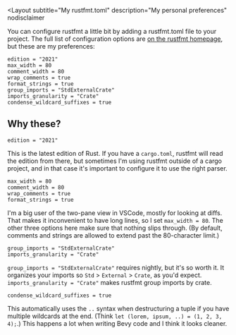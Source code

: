 <Layout
  subtitle="My rustfmt.toml"
  description="My personal preferences"
  nodisclaimer
>

You can configure rustfmt a little bit by adding a rustfmt.toml file to your project. The full list of configuration options are [on the rustfmt homepage](https://rust-lang.github.io/rustfmt/), but these are my preferences:

```
edition = "2021"
max_width = 80
comment_width = 80
wrap_comments = true
format_strings = true
group_imports = "StdExternalCrate"
imports_granularity = "Crate"
condense_wildcard_suffixes = true
```

## Why these?

```
edition = "2021"
```

This is the latest edition of Rust. If you have a `cargo.toml`, rustfmt will read the edition from there, but sometimes I'm using rustfmt outside of a cargo project, and in that case it's important to configure it to use the right parser.

```
max_width = 80
comment_width = 80
wrap_comments = true
format_strings = true
```

I'm a big user of the two-pane view in VSCode, mostly for looking at diffs. That makes it inconvenient to have long lines, so I set `max_width = 80`. The other three options here make sure that nothing slips through. (By default, comments and strings are allowed to extend past the 80-character limit.)

```
group_imports = "StdExternalCrate"
imports_granularity = "Crate"
```

`group_imports = "StdExternalCrate"` requires nightly, but it's so worth it. It organizes your imports so `Std` > `External` > `Crate`, as you'd expect. `imports_granularity = "Crate"` makes rustfmt group imports by crate.

```
condense_wildcard_suffixes = true
```

This automatically uses the `..` syntax when destructuring a tuple if you have multiple wildcards at the end. (Think `let (lorem, ipsum, ..) = (1, 2, 3, 4);`.) This happens a lot when writing Bevy code and I think it looks cleaner.

</Layout>